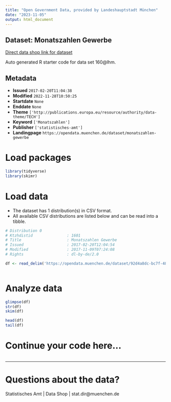 ```yaml
---
title: "Open Government Data, provided by Landeshauptstadt München"
date: "2023-11-05"
output: html_document
---
```


## Dataset: Monatszahlen Gewerbe

[Direct data shop link for dataset](https://opendata.muenchen.de/dataset/monatszahlen-gewerbe)

Auto generated R starter code for data set 160@lhm.

## Metadata

- **Issued** `2017-02-20T11:04:38`
- **Modified** `2022-11-28T10:50:25`
- **Startdate** `None`
- **Enddate** `None`
- **Theme** `['http://publications.europa.eu/resource/authority/data-theme/TECH']`
- **Keyword** `['Monatszahlen']`
- **Publisher** `['statistisches-amt']`
- **Landingpage** `https://opendata.muenchen.de/dataset/monatszahlen-gewerbe`


# Load packages

```r

library(tidyverse)
library(skimr)

```

# Load data

-   The dataset has 1 distribution(s) in CSV format.
-   All available CSV distributions are listed below and can be read into a tibble.

```r

# Distribution 0
# Ktzhdistid               : 1601
# Title                    : Monatszahlen Gewerbe
# Issued                   : 2017-02-20T12:04:54
# Modified                 : 2017-11-09T07:24:08
# Rights                   : dl-by-de/2.0

df <- read_delim('https://opendata.muenchen.de/dataset/92d4a8dc-bc7f-487c-a624-903033abe355/resource/208435d3-e3a9-46a2-b2ed-69218ee6d7c3/download/monatszahlen1710gewerbe.csv')



```

# Analyze data

```r

glimpse(df)
str(df)
skim(df)

head(df)
tail(df)

```

# Continue your code here...

```r

```

------------------------------------------------------------------------

# Questions about the data?

Statistisches Amt | Data Shop | stat.dir@muenchen.de
